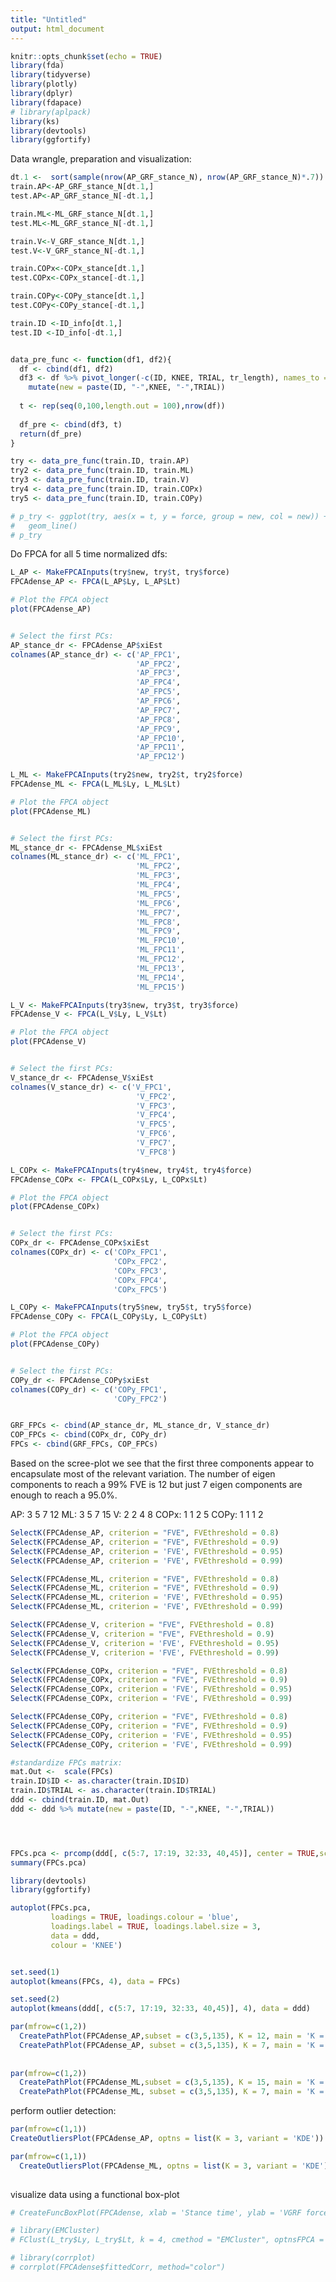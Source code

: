 ```yaml
---
title: "Untitled"
output: html_document
---
```


```r
knitr::opts_chunk$set(echo = TRUE)
library(fda)
library(tidyverse)
library(plotly)
library(dplyr)
library(fdapace)
# library(aplpack)
library(ks)
library(devtools)
library(ggfortify)
```

Data wrangle, preparation and visualization:

```r

dt.1 <-  sort(sample(nrow(AP_GRF_stance_N), nrow(AP_GRF_stance_N)*.7))
train.AP<-AP_GRF_stance_N[dt.1,]
test.AP<-AP_GRF_stance_N[-dt.1,]

train.ML<-ML_GRF_stance_N[dt.1,]
test.ML<-ML_GRF_stance_N[-dt.1,]

train.V<-V_GRF_stance_N[dt.1,]
test.V<-V_GRF_stance_N[-dt.1,]

train.COPx<-COPx_stance[dt.1,]
test.COPx<-COPx_stance[-dt.1,]

train.COPy<-COPy_stance[dt.1,]
test.COPy<-COPy_stance[-dt.1,]

train.ID <-ID_info[dt.1,]
test.ID <-ID_info[-dt.1,]


data_pre_func <- function(df1, df2){
  df <- cbind(df1, df2)
  df3 <- df %>% pivot_longer(-c(ID, KNEE, TRIAL, tr_length), names_to = "time", values_to = "force")%>%
    mutate(new = paste(ID, "-",KNEE, "-",TRIAL)) 
  
  t <- rep(seq(0,100,length.out = 100),nrow(df))
  
  df_pre <- cbind(df3, t)
  return(df_pre)
}

try <- data_pre_func(train.ID, train.AP)
try2 <- data_pre_func(train.ID, train.ML)
try3 <- data_pre_func(train.ID, train.V)
try4 <- data_pre_func(train.ID, train.COPx)
try5 <- data_pre_func(train.ID, train.COPy)

# p_try <- ggplot(try, aes(x = t, y = force, group = new, col = new)) +
#   geom_line()
# p_try
```

Do FPCA for all 5 time normalized dfs:
```r
L_AP <- MakeFPCAInputs(try$new, try$t, try$force)
FPCAdense_AP <- FPCA(L_AP$Ly, L_AP$Lt)

# Plot the FPCA object
plot(FPCAdense_AP)


# Select the first PCs:
AP_stance_dr <- FPCAdense_AP$xiEst
colnames(AP_stance_dr) <- c('AP_FPC1', 
                            'AP_FPC2', 
                            'AP_FPC3',
                            'AP_FPC4',
                            'AP_FPC5', 
                            'AP_FPC6', 
                            'AP_FPC7',
                            'AP_FPC8',
                            'AP_FPC9',
                            'AP_FPC10',
                            'AP_FPC11',
                            'AP_FPC12')

```


```r
L_ML <- MakeFPCAInputs(try2$new, try2$t, try2$force)
FPCAdense_ML <- FPCA(L_ML$Ly, L_ML$Lt)

# Plot the FPCA object
plot(FPCAdense_ML)


# Select the first PCs:
ML_stance_dr <- FPCAdense_ML$xiEst
colnames(ML_stance_dr) <- c('ML_FPC1', 
                            'ML_FPC2', 
                            'ML_FPC3',
                            'ML_FPC4',
                            'ML_FPC5', 
                            'ML_FPC6', 
                            'ML_FPC7',
                            'ML_FPC8',
                            'ML_FPC9',
                            'ML_FPC10',
                            'ML_FPC11',
                            'ML_FPC12',
                            'ML_FPC13',
                            'ML_FPC14',
                            'ML_FPC15')

```


```r
L_V <- MakeFPCAInputs(try3$new, try3$t, try3$force)
FPCAdense_V <- FPCA(L_V$Ly, L_V$Lt)

# Plot the FPCA object
plot(FPCAdense_V)


# Select the first PCs:
V_stance_dr <- FPCAdense_V$xiEst
colnames(V_stance_dr) <- c('V_FPC1', 
                            'V_FPC2', 
                            'V_FPC3',
                            'V_FPC4',
                            'V_FPC5', 
                            'V_FPC6', 
                            'V_FPC7',
                            'V_FPC8')

```


```r
L_COPx <- MakeFPCAInputs(try4$new, try4$t, try4$force)
FPCAdense_COPx <- FPCA(L_COPx$Ly, L_COPx$Lt)

# Plot the FPCA object
plot(FPCAdense_COPx)


# Select the first PCs:
COPx_dr <- FPCAdense_COPx$xiEst
colnames(COPx_dr) <- c('COPx_FPC1', 
                       'COPx_FPC2', 
                       'COPx_FPC3',
                       'COPx_FPC4',
                       'COPx_FPC5')

```


```r
L_COPy <- MakeFPCAInputs(try5$new, try5$t, try5$force)
FPCAdense_COPy <- FPCA(L_COPy$Ly, L_COPy$Lt)

# Plot the FPCA object
plot(FPCAdense_COPy)


# Select the first PCs:
COPy_dr <- FPCAdense_COPy$xiEst
colnames(COPy_dr) <- c('COPy_FPC1', 
                       'COPy_FPC2')


GRF_FPCs <- cbind(AP_stance_dr, ML_stance_dr, V_stance_dr)
COP_FPCs <- cbind(COPx_dr, COPy_dr)
FPCs <- cbind(GRF_FPCs, COP_FPCs)
```



Based on the scree-plot we see that the first three components appear to encapsulate most of the relevant variation. The number of eigen components to reach a 99% FVE is 12 but just 7 eigen components are enough to reach a 95.0%.

AP: 3 5 7 12
ML: 3 5 7 15
V: 2 2 4 8
COPx: 1 1 2 5
COPy: 1 1 1 2

```r
SelectK(FPCAdense_AP, criterion = "FVE", FVEthreshold = 0.8)
SelectK(FPCAdense_AP, criterion = "FVE", FVEthreshold = 0.9)
SelectK(FPCAdense_AP, criterion = 'FVE', FVEthreshold = 0.95)
SelectK(FPCAdense_AP, criterion = 'FVE', FVEthreshold = 0.99)

SelectK(FPCAdense_ML, criterion = "FVE", FVEthreshold = 0.8)
SelectK(FPCAdense_ML, criterion = "FVE", FVEthreshold = 0.9)
SelectK(FPCAdense_ML, criterion = 'FVE', FVEthreshold = 0.95)
SelectK(FPCAdense_ML, criterion = 'FVE', FVEthreshold = 0.99)

SelectK(FPCAdense_V, criterion = "FVE", FVEthreshold = 0.8)
SelectK(FPCAdense_V, criterion = "FVE", FVEthreshold = 0.9)
SelectK(FPCAdense_V, criterion = 'FVE', FVEthreshold = 0.95)
SelectK(FPCAdense_V, criterion = 'FVE', FVEthreshold = 0.99)

SelectK(FPCAdense_COPx, criterion = "FVE", FVEthreshold = 0.8)
SelectK(FPCAdense_COPx, criterion = "FVE", FVEthreshold = 0.9)
SelectK(FPCAdense_COPx, criterion = 'FVE', FVEthreshold = 0.95)
SelectK(FPCAdense_COPx, criterion = 'FVE', FVEthreshold = 0.99)

SelectK(FPCAdense_COPy, criterion = "FVE", FVEthreshold = 0.8)
SelectK(FPCAdense_COPy, criterion = "FVE", FVEthreshold = 0.9)
SelectK(FPCAdense_COPy, criterion = 'FVE', FVEthreshold = 0.95)
SelectK(FPCAdense_COPy, criterion = 'FVE', FVEthreshold = 0.99)
```


```r
#standardize FPCs matrix:
mat.Out <-  scale(FPCs)
train.ID$ID <- as.character(train.ID$ID)
train.ID$TRIAL <- as.character(train.ID$TRIAL)
ddd <- cbind(train.ID, mat.Out)
ddd <- ddd %>% mutate(new = paste(ID, "-",KNEE, "-",TRIAL))




FPCs.pca <- prcomp(ddd[, c(5:7, 17:19, 32:33, 40,45)], center = TRUE,scale. = TRUE)
summary(FPCs.pca)

library(devtools)
library(ggfortify)

autoplot(FPCs.pca,
         loadings = TRUE, loadings.colour = 'blue',
         loadings.label = TRUE, loadings.label.size = 3,
         data = ddd,
         colour = 'KNEE')


set.seed(1)
autoplot(kmeans(FPCs, 4), data = FPCs)

set.seed(2)
autoplot(kmeans(ddd[, c(5:7, 17:19, 32:33, 40,45)], 4), data = ddd)
```



```r
par(mfrow=c(1,2))
  CreatePathPlot(FPCAdense_AP,subset = c(3,5,135), K = 12, main = 'K = 12', pch = 4); grid()
  CreatePathPlot(FPCAdense_AP, subset = c(3,5,135), K = 7, main = 'K = 7', pch = 4) ; grid()
  
  
par(mfrow=c(1,2))
  CreatePathPlot(FPCAdense_ML,subset = c(3,5,135), K = 15, main = 'K = 15', pch = 4); grid()
  CreatePathPlot(FPCAdense_ML, subset = c(3,5,135), K = 7, main = 'K = 7', pch = 4) ; grid()
```

perform outlier detection:

```r
par(mfrow=c(1,1))
CreateOutliersPlot(FPCAdense_AP, optns = list(K = 3, variant = 'KDE'))

par(mfrow=c(1,1))
  CreateOutliersPlot(FPCAdense_ML, optns = list(K = 3, variant = 'KDE'))  
  
```


visualize data using a functional box-plot
```r
# CreateFuncBoxPlot(FPCAdense, xlab = 'Stance time', ylab = 'VGRF force', optns = list(K = 7, variant='KDE'))
```

```r
# library(EMCluster)
# FClust(L_try$Ly, L_try$Lt, k = 4, cmethod = "EMCluster", optnsFPCA = NULL, optnsCS = NULL)
```


```r
# library(corrplot)
# corrplot(FPCAdense$fittedCorr, method="color")
```





